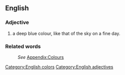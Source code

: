 ==English==
[[Category:English colors]]

===Adjective===
[[Category:English adjectives]]
#a deep blue colour, like that of the sky on a fine day.

===Related words===
:''See'' [[Wiktionary_Appendix:Colours|Appendix:Colours]]